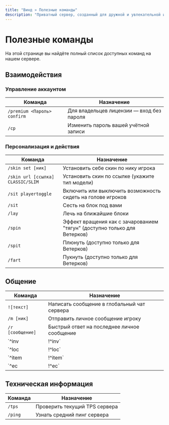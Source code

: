 ```yaml
---
title: "Винд » Полезные команды"
description: "Приватный сервер, созданный для дружной и увлекательной игры."
---
```

# Полезные команды

На этой странице вы найдёте полный список доступных команд на нашем сервере.

## Взаимодействия

### Управление аккаунтом

| Команда | Назначение |
|---------|------------|
| `/premium <Пароль> confirm` | Для владельцев лицензии — вход без пароля |
| `/cp` | Изменить пароль вашей учётной записи |

### Персонализация и действия

| Команда | Назначение |
|---------|------------|
| `/skin set [ник]` | Установить себе скин по нику игрока |
| `/skin url [ссылка] CLASSIC/SLIM` | Установить скин по ссылке (укажите тип модели) |
| `/sit playertoggle` | Включить или выключить возможность сидеть на голове игроков |
| `/sit` | Сесть на блок под вами |
| `/lay` | Лечь на ближайшие блоки |
| `/spin` | Эффект вращения как с зачарованием "тягун" (доступно только для Ветерков) |
| `/spit` | Плюнуть (доступно только для Ветерков) |
| `/fart` | Пукнуть (доступно только для Ветерков) |

## Общение

| Команда | Назначение |
|---------|------------|
| `![текст]` | Написать сообщение в глобальный чат сервера |
| `/m [ник]` | Отправить личное сообщение игроку |
| `/r [сообщение]` | Быстрый ответ на последнее личное сообщение |
| `^inv | !^inv` | Показ своего инвентаря |
| `^loc | !^loc` | Показ координат |
| `^item | !^item` | Показ предмета в руке |
| `^ec | !^ec` | Показ своего эндер-сундука |

## Техническая информация

| Команда | Назначение |
|---------|------------|
| `/tps` | Проверить текущий TPS сервера |
| `/ping` | Узнать средний пинг сервера |

